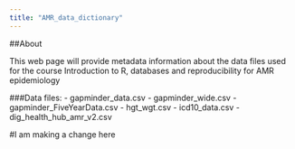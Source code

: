 ```yaml
---
title: "AMR_data_dictionary"
---
```


##About 

This web page will provide metadata information about the data files used for the course Introduction to R, databases and reproducibility for AMR epidemiology

###Data files:
- gapminder_data.csv
- gapminder_wide.csv
- gapminder_FiveYearData.csv
- hgt_wgt.csv
- icd10_data.csv
- dig_health_hub_amr_v2.csv 

#I am making a change here 
